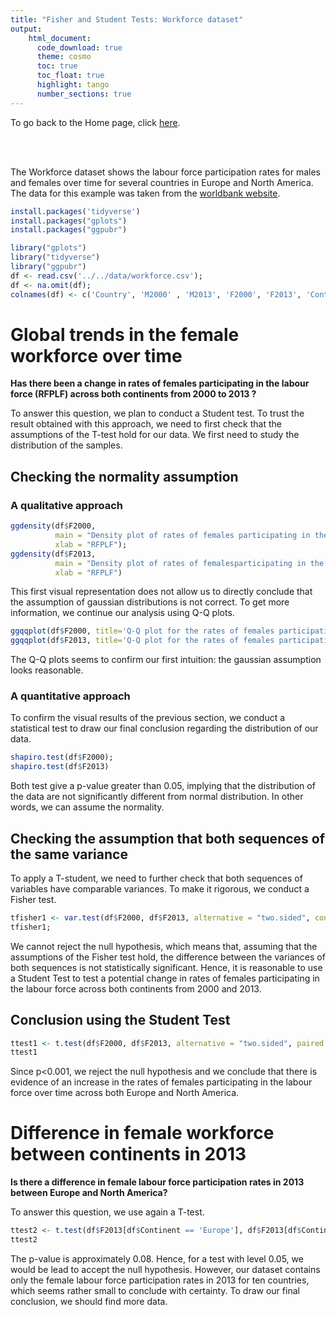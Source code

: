 ```yaml
---
title: "Fisher and Student Tests: Workforce dataset"
output:
    html_document:
      code_download: true    
      theme: cosmo
      toc: true
      toc_float: true
      highlight: tango
      number_sections: true
---
```


To go back to the Home page, click [here](https://quentin-duchemin.github.io/ENPC-SDA/).

<br></br>

The Workforce dataset shows the labour force participation rates for males and females over time for several countries in Europe and North America. The data for this example was taken from the [worldbank website](http://wdi.worldbank.org/table/2.2).

```r
install.packages('tidyverse')
install.packages("gplots")
install.packages("ggpubr")
```

```r
library("gplots")
library("tidyverse")
library("ggpubr")
df <- read.csv('../../data/workforce.csv');
df <- na.omit(df);
colnames(df) <- c('Country', 'M2000' , 'M2013', 'F2000', 'F2013', 'Continent');
```


# Global trends in the female workforce over time


**Has there  been  a  change  in  rates  of females  participating  in  the  labour  force (RFPLF)  across  both  continents  from  2000  to 2013 ?**


To answer this question, we plan to conduct a Student test. To trust the result obtained with this approach, we need to first check that the assumptions of the T-test hold for our data.
We first need to study the distribution of the samples.

## Checking the normality assumption

### A qualitative approach

```r
ggdensity(df$F2000, 
          main = "Density plot of rates of females participating in the labour force in 2000",
          xlab = "RFPLF");
ggdensity(df$F2013, 
          main = "Density plot of rates of femalesparticipating in the labour force in 2013",
          xlab = "RFPLF")
```

This first visual representation does not allow us to directly conclude that the assumption of gaussian distributions is not correct. To get more information, we continue our analysis using Q-Q plots.

```r
ggqqplot(df$F2000, title='Q-Q plot for the rates of females participating in the labour force in 2000');
ggqqplot(df$F2013, title='Q-Q plot for the rates of females participating in the labour force in 2013')
```

The Q-Q plots seems to confirm our first intuition: the gaussian assumption looks reasonable.

### A quantitative approach

To confirm the visual results of the previous section, we conduct a statistical test to draw our final conclusion regarding the distribution of our data.


```r
shapiro.test(df$F2000);
shapiro.test(df$F2013)
```

Both test give a p-value greater than 0.05, implying that the distribution of the data are not significantly different from normal distribution. In other words, we can assume the normality.

## Checking the assumption that both sequences of the same variance

To apply a T-student, we need to further check that both sequences of variables have comparable variances. To make it rigorous, we conduct a Fisher test.

```r
tfisher1 <- var.test(df$F2000, df$F2013, alternative = "two.sided", conf.level = 0.95);
tfisher1;   
```

We cannot reject the null hypothesis, which means that, assuming that the assumptions of the Fisher test hold, the difference between the variances of both sequences is not statistically significant. 
Hence, it is reasonable to use a Student Test to test a potential change in rates of females participating in the labour force across both continents from 2000 and 2013.

## Conclusion using the Student Test

```r
ttest1 <- t.test(df$F2000, df$F2013, alternative = "two.sided", paired = TRUE, conf.level = 0.95)
ttest1
```

Since p<0.001,  we reject the null hypothesis and we conclude that there is evidence of an increase in the rates of females participating in the labour force over time across both Europe and North America.


# Difference in female workforce between continents in 2013

**Is there a difference in female labour force participation rates in 2013 between Europe and North America?**

To answer this question, we use again a T-test.

```r
ttest2 <- t.test(df$F2013[df$Continent == 'Europe'], df$F2013[df$Continent != 'Europe'], alternative = "two.sided", conf.level = 0.95)
ttest2
```

The p-value is approximately 0.08. Hence, for a test with level 0.05, we would be lead to accept the null hypothesis.
However, our dataset contains only the female labour force participation rates in 2013 for ten countries, which seems rather small to conclude with certainty. To draw our final conclusion, we should find more data.



